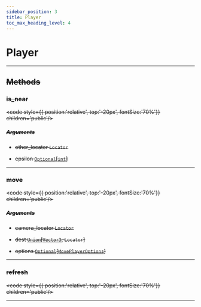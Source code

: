 ```yaml
---
sidebar_position: 3
title: Player
toc_max_heading_level: 4
---
```


# Player <s generated />

<hr class="solid" />  <s generated />

## Methods <s generated />

### is_near <s generated />

<s childtag /> <code style={{ position:'relative', top:'-20px', fontSize:'70%'}} children='public'/> <s generated />

##### Arguments <s generated />

- other_locator `Locator` <s generated />

- epsilon [`Optional`]( https://docs.python.org/3.9/library/typing.html?highlight=optional#typing.Optional)[[`int`]( https://docs.python.org/3.9/library/stdtypes.html?highlight=int#numeric-types-int-float-complex)] <s generated />

<hr class="solid" />  <s generated />

### move <s generated />

<s childtag /> <code style={{ position:'relative', top:'-20px', fontSize:'70%'}} children='public'/> <s generated />

##### Arguments <s generated />

- camera_locator `Locator` <s generated />

- dest [`Union`]( https://docs.python.org/3.9/library/typing.html?highlight=optional#typing.Union)[[`Vector3`]( vector3), `Locator`] <s generated />

- options [`Optional`]( https://docs.python.org/3.9/library/typing.html?highlight=optional#typing.Optional)[[`MovePlayerOptions`]( move-player-options)] <s generated />

<hr class="solid" />  <s generated />

### refresh <s generated />

<s childtag /> <code style={{ position:'relative', top:'-20px', fontSize:'70%'}} children='public'/> <s generated />

<hr class="solid" />  <s generated />
